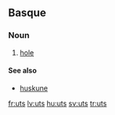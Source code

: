 ==Basque==

===Noun===
{{eu-noun}}

# [[hole]]

====See also====
* [[huskune]]

[[fr:uts]]
[[lv:uts]]
[[hu:uts]]
[[sv:uts]]
[[tr:uts]]